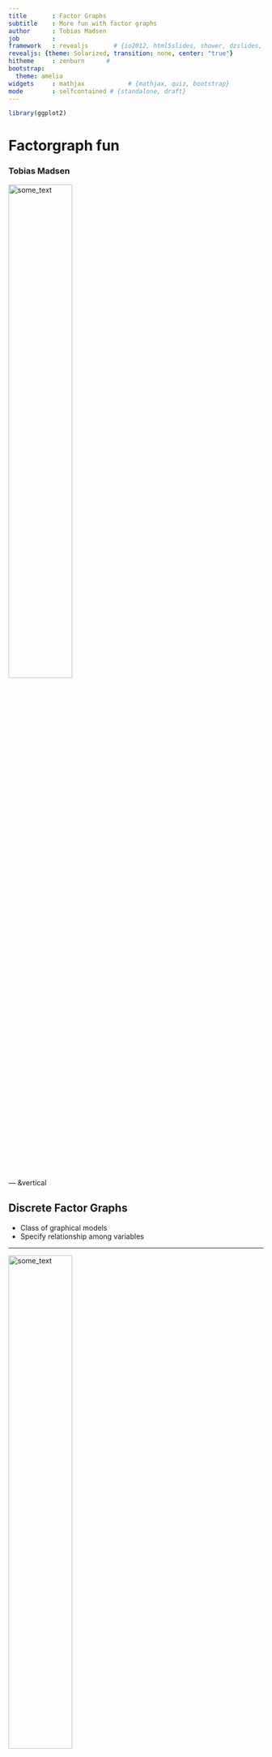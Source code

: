 ```yaml
---
title       : Factor Graphs
subtitle    : More fun with factor graphs
author      : Tobias Madsen
job         : 
framework   : revealjs       # {io2012, html5slides, shower, dzslides, ...}
revealjs: {theme: Solarized, transition: none, center: "true"}
hitheme     : zenburn      # 
bootstrap:
  theme: amelia
widgets     : mathjax            # {mathjax, quiz, bootstrap}
mode        : selfcontained # {standalone, draft}
---
```


<script src="http://ajax.googleapis.com/ajax/libs/jquery/1.9.1/jquery.min.js"></script>

```r
library(ggplot2)
```

# Factorgraph fun
### Tobias Madsen
<img src="../fig/AU_logo.png"  alt="some_text" width='50%' style="background:none; border:none; box-shadow:none;">

--- &vertical

## Discrete Factor Graphs

- Class of graphical models
- Specify relationship among variables

***

<img src="../fig/mixture_fac.svg"  alt="some_text" width='50%' margin='100px 15% 0% 15%' style="background:none; border:none; box-shadow:none;">

- Consists of variables and factors
- Factors have potentials
- The likelihood is the product of potentials

***

<img src="../fig/mixture_fac.svg"  alt="some_text" width='50%' margin='100px 15% 0% 15%' style="background:none; border:none; box-shadow:none;">

$$
p(x) = f_a(x_1)f_b(x_2)
$$

--- &vertical

## Known models
* Cast known models into DFGs

***

Hidden Markov Model

<img src="../fig/hmm.svg"  alt="some_text" width='50%' margin='100px 15% 0% 15%' style="background:none; border:none; box-shadow:none;">

***

Phylogenetic Models

<img src="../fig/phylo.svg"  alt="some_text" width='50%' margin='100px 15% 0% 15%' style="background:none; border:none; box-shadow:none;">


--- &vertical

## Local Examples
- Michals normal/cancer model
- SCFG
- Augmented motifs
- Malene, Johanna et al

***

# Micha&#322;
<img src="../fig/michal.png"  alt="some_text" width='50%' margin='100px 15% 0% 15%'>

***

# Sudhakar
<img src="../fig/sudhakar.png"  alt="some_text" width='50%' margin='100px 15% 0% 15%'>

***

# Myself
<img src="../fig/cons.svg" alt="some_text" width='50%' margin='100px 15% 0% 15%'>

***

# Myself

<img src="../fig/pwm.png"  alt="some_text" width='50%' margin='100px 15% 0% 15%'>

--- &vertical

## R Interface
### NB! Very imature

***

## Specifying factor graph

<!---
NB! Caching code with Rcpp modules causes crashes
-->

```r
library(dgRaph)
varDim <- rep(4,6)
facPot <- c(list(matrix(0.25,1,4)),
            list(matrix(0.25,4,4)),
            list(matrix(0.25,4,4)),
            list(matrix(0.25,4,4)),
            list(matrix(0.25,4,4)),
            list(matrix(0.25,4,4)))
facNbs <- c(list(c(1L)),
            list(c(1L,2L)),
            list(c(1L,3L)),
            list(c(3L,4L)),
            list(c(3L,5L)),
            list(c(5L,6L)) )
facNames = c("Prior",rep("Int",5))
varNames = c("Foo","Bar","Baz","Do","Re","Mi")
mydfg <- dfg(varDim, facPot, facNbs, varNames, facNames)
``` 

***

## Plotting

```r
plot(mydfg)
```

---

## Most Probable State

```r
varDim <- rep(4,4)
facPot <- c(list(matrix(c(0.05,0.05,0.20,0.70),1,4)),
            list(matrix(c(0.05,0.05,0.70,0.20),1,4)),
            list(matrix(c(0.70,0.20,0.05,0.05),1,4)),
            list(matrix(c(0.05,0.70,0.20,0.05),1,4)))
facNbs <- c(list(c(1L)),
            list(c(2L)),
            list(c(3L)),
            list(c(4L)))

mydfg2 <- dfg(varDim, facPot, facNbs)
mydfg2$dfgmodule$maxProbState(c(0,0,1,0), c(F,F,T,F))+1
```

---

## Factor Expectation Counts
```r
varDim <- rep(2L, 2)
facPot <- c(list(matrix(c(0.5, 0.5),1,2)),
            list(matrix(c(0.75,0.25,0.25,0.75),2,2)))
facNbs <- c(list(c(1L)),
            list(c(1L,2L)) )

mydfg3 <- dfg(varDim, facPot, facNbs)

mydfg3$dfgmodule$facExpCounts(matrix(c(NA,1,
                                       0,1,
                                       1,NA), 3, 2) )
```

--- &vertical

## Comparing two models
Use bayes factor, the ratio between likelihoods

$$
K = \frac{P(X|M_2)}{P(X|M_1)}
$$

***

## Tail Approximations

Same as comparing loglikelihood-ratio 

$$
S(x) = \log \frac{\prod_{\mathcal{A}}f_a^\prime(x_a)}{\prod_{\mathcal{A}}f_a(x_a)} = \sum_{\mathcal{A}} \left[\log f_a^\prime(x_a) - \log f_a(x_a)\right]
$$

***

## Finding p-value
Assess the FDR given a score treshold
 
> - naive sampling
> - importance sampling
> - saddlepoint approximation

--- &vertical

## Naive Sampling

***

```r
varDim <- rep(4,6)
facPot <- c(list(matrix(0.25,1,4)),
            list(matrix(0.25,4,4)),
            list(matrix(0.25,4,4)),
            list(matrix(0.25,4,4)),
            list(matrix(0.25,4,4)),
            list(matrix(0.25,4,4)))
facNbs <- c(list(c(1L)),
            list(c(1L,2L)),
            list(c(1L,3L)),
            list(c(3L,4L)),
            list(c(3L,5L)),
            list(c(5L,6L)) )
mydfg <- dfg(varDim, facPot, facNbs)
```

***

```r
plot(mydfg)
```

***

```r
rndDist <- function(row,col){
  x <- rexp(row*col,1/(c(1:row)+2))
  mat <- matrix(x, row, col, byrow = T)
  mat/rowSums(mat)
}
set.seed(1)
facPotFg <- c(list(rndDist(1,4)),
              list(rndDist(4,4)),
              list(rndDist(4,4)),
              list(rndDist(4,4)),
              list(rndDist(4,4)),
              list(rndDist(4,4)))
```

***

```r
x <- seq(-3,4,0.01)
dfnaive <- tailIS(x, n=1000, alpha=0, dfg=mydfg, facPotFg=facPotFg)
```

***

```r
ggplot(dfnaive, aes(x=x,y=p)) + geom_line() + theme_bw() +
  scale_y_log10() + 
  geom_ribbon(aes(ymin=pmax(low,0.0001),ymax=high),alpha=0.3,fill="blue") +
  annotation_logticks(sides="l")
```

***

## Naive sampling

Naive sampling s**cks at estimating tail probabilities because

.fragment <b>Rare events are rare</b>

--- &vertical

## Importance sampling

- Sample from another distribution
- Reweight samples

***

```r
options(digits = 12)
set.seed(1)
```

```r
#True value
pnorm(4, 0, 1, lower.tail = F)

#Naive Sampling
naive <- rnorm(100000, 0,1) > 4
mean(naive)

#Importance Sampling
is    <- rnorm(100000, 5, 1)
is    <- (dnorm(is, 0, 1)/dnorm(is, 5, 1))*(is>4)
mean(is)
```

***

## Importance Sampling Distributions

Use a class of distributions parameterized by $\alpha$

$$
P^{IS}(X) = P_{M_1}(X)^{(1-\alpha)}P_{M_2}(X)^{\alpha}
$$

***

```r
x <- seq(-3,4,0.01)
dfis <- tailIS(x, n=1000, alpha=1.5, dfg=mydfg, facPotFg=facPotFg)
```

***

```r
ggplot(dfis, aes(x=x,y=p)) + geom_line() + theme_bw() +
  scale_y_log10() + 
  geom_ribbon(aes(ymin=pmax(low,0.0001),ymax=high),alpha=0.3,fill="red") +
  annotation_logticks(sides="l")
```

***

### Combining alphas

```r
x <- seq(-3,4,0.01)
dfis_combined <- tailIS(x, n=1000, alpha=c(0,0.5,1.5), dfg=mydfg, facPotFg=facPotFg)
```

***

```r
ggplot(dfis_combined, aes(x=x,y=p)) + geom_line() + theme_bw() +
  scale_y_log10() + 
  geom_ribbon(aes(ymin=pmax(low,0.0001),ymax=high),alpha=0.3,fill="red") +
  annotation_logticks(sides="l")
```

--- &vertical

## Saddlepoint approximation

***

### Moment generating function

$$
P(S > s) = 
$$

***

```r
x <- seq(-3,4,0.01)
dfsaddle <- tailSaddle(x, mydfg, facPotFg)
```

***

```r
ggplot(dfsaddle, aes(x=x,y=p)) + geom_line() + theme_bw() + 
  scale_y_log10() +
  ylab("p-value") + xlab("score") +
  ggtitle("Saddlepoint approximation of the upper tail")
```

---

### Comparison of all three methods


```r
ggplot(dfsaddle, aes(x=x)) + geom_line(aes(y=p),linetype="longdash") +
  geom_line(data=dfis, aes(y=p), colour="red") +
  geom_line(data=dfnaive, aes(y=p), colour="blue") +
  geom_ribbon(data=dfis, aes(ymin=pmax(low, 0.001),ymax=high),alpha=0.3,fill="red") +
  geom_ribbon(data=dfnaive, aes(ymin=pmax(low, 0.001),ymax=high),alpha=0.3,fill="blue") +
  theme_bw() + 
  scale_y_log10() +
  ylab("p-value") + 
  xlab("score") +
  ggtitle("Estimates of uppertail of score function") +
  annotation_logticks(sides="l")
```

---

## Acknowledgements
<img src="../fig/finish.jpg"  alt="some_text" width='50%' margin='100px 15% 0% 15%' style="background:none; border:none; box-shadow:none;">
### Jakob Skou
### Jens Ledet
### Asger Hobolth

